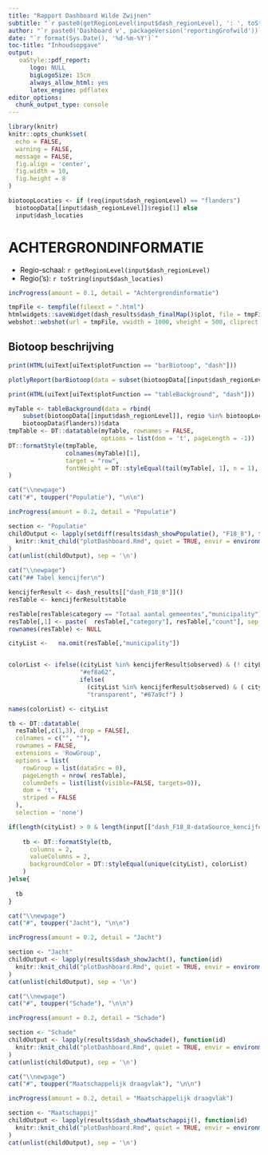 ```yaml
---
title: "Rapport Dashboard Wilde Zwijnen"
subtitle: "`r paste0(getRegionLevel(input$dash_regionLevel), ': ', toString(input$dash_locaties))`"
author: "`r paste0('Dashboard v', packageVersion('reportingGrofwild'))`"
date: "`r format(Sys.Date(), '%d-%m-%Y')`"
toc-title: "Inhoudsopgave"
output: 
   oaStyle::pdf_report:
      logo: NULL
      bigLogoSize: 15cm
      always_allow_html: yes
      latex_engine: pdflatex 
editor_options: 
  chunk_output_type: console
---
```


```r
library(knitr)
knitr::opts_chunk$set(
  echo = FALSE,
  warning = FALSE, 
  message = FALSE,
  fig.align = 'center',
  fig.width = 10, 
  fig.height = 8
)
```

```r
biotoopLocaties <- if (req(input$dash_regionLevel) == "flanders") 
  biotoopData[[input$dash_regionLevel]]$regio[1] else 
  input$dash_locaties
``` 


# ACHTERGRONDINFORMATIE

* Regio-schaal: `r getRegionLevel(input$dash_regionLevel)`
* Regio('s): `r toString(input$dash_locaties)`


```r
incProgress(amount = 0.1, detail = "Achtergrondinformatie")

tmpFile <- tempfile(fileext = ".html")
htmlwidgets::saveWidget(dash_results$dash_finalMap()$plot, file = tmpFile, selfcontained = FALSE)
webshot::webshot(url = tmpFile, vwidth = 1000, vheight = 500, cliprect = "viewport")
```

## Biotoop beschrijving

```r
print(HTML(uiText[uiText$plotFunction == "barBiotoop", "dash"]))
```

```r
plotlyReport(barBiotoop(data = subset(biotoopData[[input$dash_regionLevel]], regio %in% biotoopLocaties))$plot)
```

```r
print(HTML(uiText[uiText$plotFunction == "tableBackground", "dash"]))
```

```r
myTable <- tableBackground(data = rbind(
    subset(biotoopData[[input$dash_regionLevel]], regio %in% biotoopLocaties), 
    biotoopData$flanders))$data
tmpTable <- DT::datatable(myTable, rownames = FALSE,
                          options = list(dom = 't', pageLength = -1))
DT::formatStyle(tmpTable,
                colnames(myTable)[1],
                target = "row",
                fontWeight = DT::styleEqual(tail(myTable[, 1], n = 1), "bold")
)
```


```r
cat("\\newpage")
cat("#", toupper("Populatie"), "\n\n")

incProgress(amount = 0.2, detail = "Populatie")

section <- "Populatie"
childOutput <- lapply(setdiff(results$dash_showPopulatie(), "F18_8"), function(id) 
  knitr::knit_child("plotDashboard.Rmd", quiet = TRUE, envir = environment())
)
cat(unlist(childOutput), sep = '\n')
```


```r
cat("\\newpage")
cat("## Tabel kencijfer\n")

kencijferResult <- dash_results[["dash_F18_8"]]()
resTable <- kencijferResult$table

resTable[resTable$category == "Totaal aantal gemeentes","municipality"] <- NA
resTable[,1] <- paste(  resTable[,"category"], resTable[,"count"], sep = ": ")
rownames(resTable) <- NULL

cityList <-   na.omit(resTable[,"municipality"])


colorList <- ifelse((cityList %in% kencijferResult$observed) & (! cityList %in% kencijferResult$shot),
                    "#ef8a62",
                    ifelse(
                      (cityList %in% kencijferResult$observed) & ( cityList %in% kencijferResult$shot), 
                      "transparent", "#67a9cf") )

names(colorList) <- cityList

tb <- DT::datatable(
  resTable[,c(1,3), drop = FALSE],
  colnames = c("", ""),
  rownames = FALSE,
  extensions = 'RowGroup',
  options = list(
    rowGroup = list(dataSrc = 0),
    pageLength = nrow( resTable),
    columnDefs = list(list(visible=FALSE, targets=0)),
    dom = 't',
    striped = FALSE
  ),
  selection = 'none')

if(length(cityList) > 0 & length(input[["dash_F18_8-dataSource_kencijfer"]]) == 2) {
  
    tb <- DT::formatStyle(tb,
      columns = 2,
      valueColumns = 2,
      backgroundColor = DT::styleEqual(unique(cityList), colorList)
    )
}else{
  
  tb
}


```

```r
cat("\\newpage")
cat("#", toupper("Jacht"), "\n\n")

incProgress(amount = 0.2, detail = "Jacht")

section <- "Jacht"
childOutput <- lapply(results$dash_showJacht(), function(id) 
  knitr::knit_child("plotDashboard.Rmd", quiet = TRUE, envir = environment())
)
cat(unlist(childOutput), sep = '\n')
```


```r
cat("\\newpage")
cat("#", toupper("Schade"), "\n\n")

incProgress(amount = 0.2, detail = "Schade")

section <- "Schade"
childOutput <- lapply(results$dash_showSchade(), function(id) 
  knitr::knit_child("plotDashboard.Rmd", quiet = TRUE, envir = environment())
)
cat(unlist(childOutput), sep = '\n')
```


```r
cat("\\newpage")
cat("#", toupper("Maatschappelijk draagvlak"), "\n\n")

incProgress(amount = 0.2, detail = "Maatschappelijk draagvlak")

section <- "Maatschappij"
childOutput <- lapply(results$dash_showMaatschappij(), function(id) 
  knitr::knit_child("plotDashboard.Rmd", quiet = TRUE, envir = environment())
)
cat(unlist(childOutput), sep = '\n')
```